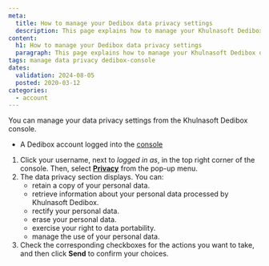 ```yaml
---
meta:
  title: How to manage your Dedibox data privacy settings
  description: This page explains how to manage your Khulnasoft Dedibox data privacy settings.
content:
  h1: How to manage your Dedibox data privacy settings
  paragraph: This page explains how to manage your Khulnasoft Dedibox data privacy settings.
tags: manage data privacy dedibox-console
dates:
  validation: 2024-08-05
  posted: 2020-03-12
categories:
  - account
---
```


You can manage your data privacy settings from the Khulnasoft Dedibox console.

<Macro id="requirements" />

- A Dedibox account logged into the [console](https://console.online.net)

1. Click your username, next to _logged in as_, in the top right corner of the console. Then, select **[Privacy](https://console.online.net/en/account/privacy)** from the pop-up menu.
2. The data privacy section displays. You can:
    - retain a copy of your personal data.
    - retrieve information about your personal data processed by Khulnasoft Dedibox.
    - rectify your personal data.
    - erase your personal data.
    - exercise your right to data portability.
    - manage the use of your personal data.
3. Check the corresponding checkboxes for the actions you want to take, and then click **Send** to confirm your choices.


